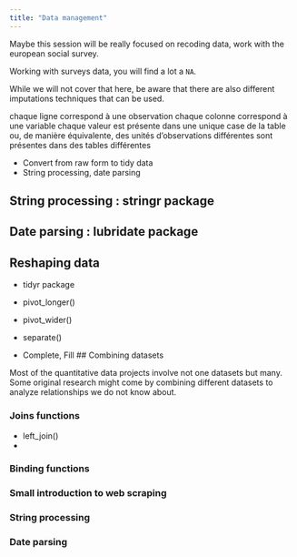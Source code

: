 ```yaml
---
title: "Data management"
---
```


Maybe this session will be really focused on recoding data, work with the european social survey.

Working with surveys data, you will find a lot a `NA`.

While we will not cover that here, be aware that there are also different imputations techniques that can be used.

chaque ligne correspond à une observation chaque colonne correspond à une variable chaque valeur est présente dans une unique case de la table ou, de manière équivalente, des unités d'observations différentes sont présentes dans des tables différentes

-   Convert from raw form to tidy data
-   String processing, date parsing

## String processing : stringr package

## Date parsing : lubridate package

## Reshaping data

-   tidyr package

-   pivot_longer()

-   pivot_wider()

-   separate()

-   Complete, Fill \## Combining datasets

Most of the quantitative data projects involve not one datasets but many. Some original research might come by combining different datasets to analyze relationships we do not know about.

### Joins functions

-   left_join()
-   

### Binding functions

### Small introduction to web scraping

### String processing

### Date parsing
